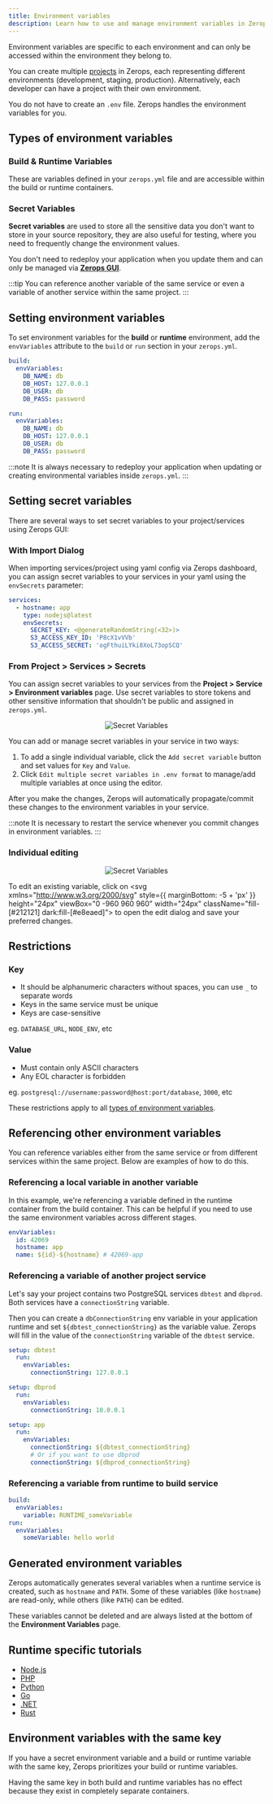 ```yaml
---
title: Environment variables
description: Learn how to use and manage environment variables in Zerops
---
```



Environment variables are specific to each environment and can only be accessed within the environment they belong to.

You can create multiple [projects](/features/infrastructure#project) in Zerops, each representing different environments (development, staging, production). Alternatively, each developer can have a project with their own environment.

You do not have to create an `.env` file. Zerops handles the environment variables for you.

## Types of environment variables

### Build & Runtime Variables

These are variables defined in your `zerops.yml` file and are accessible within the build or runtime containers.

### Secret Variables

**Secret variables** are used to store all the sensitive data you don't want to store in your source repository, they are also useful for testing, where you need to frequently change the environment values.

You don't need to redeploy your application when you update them and can only be managed via [**Zerops GUI**](https://app.zerops.io/).

:::tip
You can reference another variable of the same service or even a variable of another service within the same project.
:::

## Setting environment variables

To set environment variables for the **build** or **runtime** environment, add the `envVariables` attribute to the `build` or `run` section in your `zerops.yml`.

```yml title="zerops.yml"
build:
  envVariables:
    DB_NAME: db
    DB_HOST: 127.0.0.1
    DB_USER: db
    DB_PASS: password

run:
  envVariables:
    DB_NAME: db
    DB_HOST: 127.0.0.1
    DB_USER: db
    DB_PASS: password
```

:::note
It is always necessary to redeploy your application when updating or creating environmental variables inside `zerops.yml`.
:::

## Setting secret variables

There are several ways to set secret variables to your project/services using Zerops GUI:

### With Import Dialog

When importing services/project using yaml config via Zerops dashboard, you can assign secret variables to your services in your yaml using the `envSecrets` parameter:

```yaml
services:
  - hostname: app
    type: nodejs@latest
    envSecrets:
      SECRET_KEY: <@generateRandomString(<32>)>
      S3_ACCESS_KEY_ID: 'P8cX1vVVb'
      S3_ACCESS_SECRET: 'ogFthuiLYki8XoL73opSCQ'
```

### From Project > Services > Secrets

You can assign secret variables to your services from the **Project > Service > Environment variables** page.
Use secret variables to store tokens and other sensitive information that shouldn't be public and assigned in `zerops.yml`.

<p align="center">
    <Image
    lightImage="/img/gui/secrets.webp"
    darkImage="/img/gui/secrets.webp"
    alt="Secret Variables"
  />
</p>

You can add or manage secret variables in your service in two ways:

1. To add a single individual variable, click the `Add secret variable` button and set values for `Key` and `Value`. 
2. Click `Edit multiple secret variables in .env format` to manage/add multiple variables at once using the editor.

After you make the changes, Zerops will automatically propagate/commit these changes to the environment variables in your service.

:::note
It is necessary to restart the service whenever you commit changes in environment variables.
:::

### Individual editing
<p align="center">
    <Image
    lightImage="/img/gui/env-editing.png"
    darkImage="/img/gui/env-editing.png"
    alt="Secret Variables"
  />
</p>

To edit an existing variable, click on <svg xmlns="http://www.w3.org/2000/svg" style={{ marginBottom: -5 + 'px' }} height="24px" viewBox="0 -960 960 960" width="24px" className="fill-[#212121] dark:fill-[#e8eaed]"><path d="M480-160q-33 0-56.5-23.5T400-240q0-33 23.5-56.5T480-320q33 0 56.5 23.5T560-240q0 33-23.5 56.5T480-160Zm0-240q-33 0-56.5-23.5T400-480q0-33 23.5-56.5T480-560q33 0 56.5 23.5T560-480q0 33-23.5 56.5T480-400Zm0-240q-33 0-56.5-23.5T400-720q0-33 23.5-56.5T480-800q33 0 56.5 23.5T560-720q0 33-23.5 56.5T480-640Z"/></svg> to open the edit dialog and save your preferred changes.

## Restrictions

### Key

- It should be alphanumeric characters without spaces, you can use `_` to separate words
- Keys in the same service must be unique
- Keys are case-sensitive

eg. `DATABASE_URL`, `NODE_ENV`, etc

### Value

- Must contain only ASCII characters
- Any EOL character is forbidden

eg. `postgresql://username:password@host:port/database`, `3000`, etc

These restrictions apply to all [types of environment variables](#types-of-environment-variables).

## Referencing other environment variables

You can reference variables either from the same service or from different services within the same project. Below are examples of how to do this.

### Referencing a local variable in another variable

In this example, we're referencing a variable defined in the runtime container from the build container. This can be helpful if you need to use the same environment variables across different stages.

```yml
envVariables:
  id: 42069
  hostname: app
  name: ${id}-${hostname} # 42069-app
```

### Referencing a variable of another project service

Let's say your project contains two PostgreSQL services `dbtest` and `dbprod`. Both services have a `connectionString` variable.

Then you can create a `dbConnectionString` env variable in your application runtime and set `${dbtest_connectionString}` as the variable value. Zerops will fill in the value of the `connectionString` variable of the `dbtest` service.

```yml
setup: dbtest
  run:
    envVariables:
      connectionString: 127.0.0.1

setup: dbprod
  run:
    envVariables:
      connectionString: 10.0.0.1

setup: app
  run:
    envVariables:
      connectionString: ${dbtest_connectionString}
      # Or if you want to use dbprod
      connectionString: ${dbprod_connectionString}
```

### Referencing a variable from runtime to build service

```yml
build:
  envVariables:
    variable: RUNTIME_someVariable
run:
  envVariables:
    someVariable: hello world
```

## Generated environment variables

Zerops automatically generates several variables when a runtime service is created, such as `hostname` and `PATH`. Some of these variables (like `hostname`) are read-only, while others (like `PATH`) can be edited.

These variables cannot be deleted and are always listed at the bottom of the **Environment Variables** page.

## Runtime specific tutorials

- [Node.js](/nodejs/how-to/env-variables#how-to-read-env-variables-from-your-nodejs-app)
- [PHP](/php/how-to/env-variables#how-to-read-env-variables-from-your-php-app)
- [Python](/python/how-to/env-variables#how-to-read-env-variables-from-your-python-app)
- [Go](/go/how-to/env-variables#how-to-read-env-variables-from-your-go-app)
- [.NET](/dotnet/how-to/env-variables#how-to-read-env-variables-from-your-dotnet-app)
- [Rust](/rust/how-to/env-variables#how-to-read-env-variables-from-your-rust-app)

## Environment variables with the same key

If you have a secret environment variable and a build or runtime variable with the same key, Zerops prioritizes your build or runtime variables.

Having the same key in both build and runtime variables has no effect because they exist in completely separate containers.
